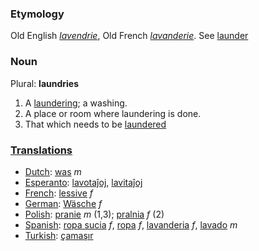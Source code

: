 ===Etymology===
Old English ''[[lavendrie]]'', Old French ''[[lavanderie]]''. See [[launder]]
===Noun===
Plural: '''laundries'''
#A [[laundering]]; a washing.
#A place or room where laundering is done.
#That which needs to be [[launder]]ed

===[[Translation]]s===
*[[Dutch]]: [[was]] ''m''
*[[Esperanto]]: [[lavotaĵoj]], [[lavitaĵoj]]
*[[French]]: [[lessive]] ''f''
*[[German]]: [[Wäsche]] ''f''
*[[Polish]]: [[pranie]] ''m'' (1,3); [[pralnia]] ''f'' (2)
*[[Spanish]]: [[ropa sucia]] ''f'', [[ropa]] ''f'', [[lavanderia]] ''f'', [[lavado]] ''m''
*[[Turkish]]: [[çamaşır]]